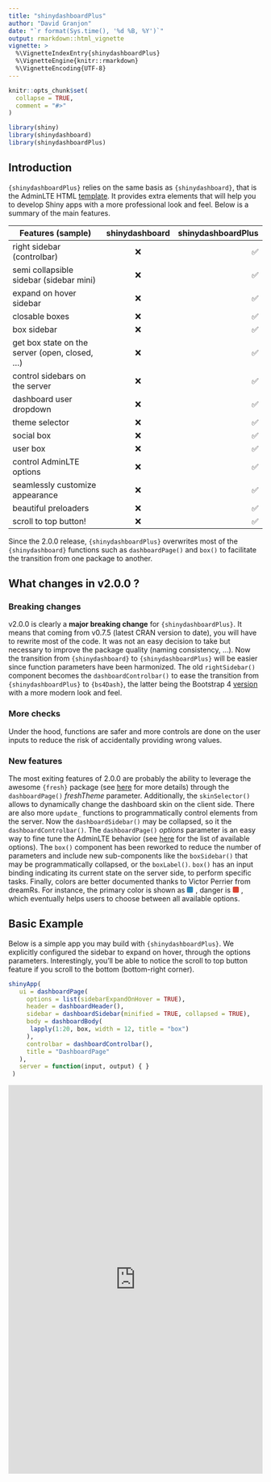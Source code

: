 ```yaml
---
title: "shinydashboardPlus"
author: "David Granjon"
date: "`r format(Sys.time(), '%d %B, %Y')`"
output: rmarkdown::html_vignette
vignette: >
  %\VignetteIndexEntry{shinydashboardPlus}
  %\VignetteEngine{knitr::rmarkdown}
  %\VignetteEncoding{UTF-8}
---
```


```r
knitr::opts_chunk$set(
  collapse = TRUE,
  comment = "#>"
)
```

```r
library(shiny)
library(shinydashboard)
library(shinydashboardPlus)
```

## Introduction

`{shinydashboardPlus}` relies on the same basis as `{shinydashboard}`, that is the AdminLTE HTML [template](https://adminlte.io/themes/AdminLTE/index2.html). It provides extra elements that will help you to develop Shiny apps with a more professional look and feel. Below is a summary of the main features.

|  Features (sample)  |      shinydashboard      |  shinydashboardPlus |
|----------|:-------------:|------:|
| right sidebar (controlbar) |    ❌   |  ✅ |
| semi collapsible sidebar (sidebar mini) |    ❌   |  ✅ |
| expand on hover sidebar |    ❌   |  ✅ |
| closable boxes | ❌ |   ✅|
| box sidebar | ❌ |   ✅|
| get box state on the server (open, closed, ...) | ❌ |   ✅|
| control sidebars on the server | ❌ |   ✅|
| dashboard user dropdown |    ❌   |  ✅ |
| theme selector | ❌ |   ✅|
| social box | ❌ |   ✅|
| user box | ❌ |   ✅|
| control AdminLTE options | ❌ |   ✅|
| seamlessly customize appearance | ❌ |   ✅|
| beautiful preloaders | ❌ |   ✅|
| scroll to top button! | ❌ |   ✅|


Since the 2.0.0 release, `{shinydashboardPlus}` overwrites most of the `{shinydashboard}` functions such as `dashboardPage()` and `box()` to facilitate the transition from one package to another.

## What changes in v2.0.0 ?

### Breaking changes 
v2.0.0 is clearly a __major breaking change__ for `{shinydashboardPlus}`. It means that coming
from v0.7.5 (latest CRAN version to date), you will have to rewrite most of the code.
It was not an easy decision to take but necessary to improve the package quality (naming consistency, ...). Now the transition from `{shinydashboard}` to `{shinydashboardPlus}` will be easier since function parameters have been harmonized. The old `rightSidebar()` component becomes the `dashboardControlbar()` to ease the transition from `{shinydashboardPlus}` to `{bs4Dash}`, the latter being the Bootstrap 4 [version](https://github.com/RinteRface/bs4Dash) with a more modern look and feel. 

### More checks
Under the hood, functions are safer and more controls are done on the user inputs to reduce the risk of accidentally providing wrong values. 

### New features
The most exiting features of 2.0.0 are probably the ability to leverage the awesome `{fresh}` package (see [here](https://dreamrs.github.io/fresh/articles/vars-shinydashboard.html) for more details) through the `dashboardPage()` _freshTheme_ parameter. Additionally, the `skinSelector()` allows to dynamically change the dashboard skin on the client side. There are also more `update_` functions to programmatically control elements from the server. Now the `dashboardSidebar()` may be collapsed, so it the `dashboardControlbar()`. The `dashboardPage()` _options_ parameter is an easy way to fine tune the AdminLTE behavior (see [here](https://adminlte.io/themes/AdminLTE/documentation/index.html#adminlte-options) for the
list of available options). The `box()` component has been reworked to reduce the number of parameters and include new sub-components like the `boxSidebar()` that may be programmatically collapsed, or the `boxLabel()`. `box()` has an input binding indicating its current state on the server side, to perform specific tasks. Finally, colors are better documented thanks to Victor Perrier from dreamRs. For instance, the primary color is shown as <span style='width:12px;height:12px;background:#3c8dbc;border-radius:2px;display:inline-block;margin-right:5px;'></span>, danger is <span style='width:12px;height:12px;background:#dd4b39;border-radius:2px;display:inline-block;margin-right:5px;'></span>, which eventually helps users to choose between all available options.


## Basic Example
Below is a simple app you may build with `{shinydashboardPlus}`. We explicitly configured the sidebar to expand on hover, through the options parameters. Interestingly, you'll be able to notice the scroll to top button feature if you scroll to the bottom (bottom-right corner).

```r
shinyApp(
   ui = dashboardPage(
     options = list(sidebarExpandOnHover = TRUE),
     header = dashboardHeader(),
     sidebar = dashboardSidebar(minified = TRUE, collapsed = TRUE),
     body = dashboardBody(
      lapply(1:20, box, width = 12, title = "box")
     ),
     controlbar = dashboardControlbar(),
     title = "DashboardPage"
   ),
   server = function(input, output) { }
 )
```


<div class="marvel-device ipad black">
<div class="camera"></div>
<div class="screen">
<iframe width="100%" src="https://dgranjon.shinyapps.io/shinydashboardPlus-scrollToTop/" allowfullscreen="" frameborder="0" scrolling="no" height="770px"></iframe>
</div>
<div class="home"></div>
</div>